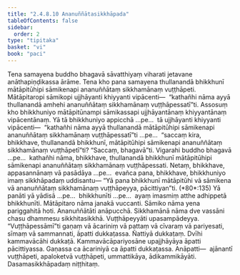 ```yaml
---
title: "2.4.8.10 Ananuññātasikkhāpada"
tableOfContents: false
sidebar:
  order: 2
type: "tipitaka"
basket: "vi"
book: "paci"
---
```



<DynamicBreadcrumb />

<Division number="1162" book="paci" bookNo="2" page="446">

<Paragraph number="3393" book="paci">
Tena samayena buddho bhagavā sāvatthiyaṃ viharati jetavane anāthapiṇḍikassa ārāme. Tena kho pana samayena thullanandā bhikkhunī mātāpitūhipi sāmikenapi ananuññātaṃ sikkhamānaṃ vuṭṭhāpeti. Mātāpitaropi sāmikopi ujjhāyanti khiyyanti vipācenti—  “kathañhi nāma ayyā thullanandā amhehi ananuññātaṃ sikkhamānaṃ vuṭṭhāpessatī”ti.
</Paragraph>

<Paragraph number="3394" book="paci">
Assosuṃ kho bhikkhuniyo mātāpitūnampi sāmikassapi ujjhāyantānaṃ khiyyantānaṃ vipācentānaṃ. Yā tā bhikkhuniyo appicchā …pe…  tā ujjhāyanti khiyyanti vipācenti—  “kathañhi nāma ayyā thullanandā mātāpitūhipi sāmikenapi ananuññātaṃ sikkhamānaṃ vuṭṭhāpessatī”ti …pe…  “saccaṃ kira, bhikkhave, thullanandā bhikkhunī, mātāpitūhipi sāmikenapi ananuññātaṃ sikkhamānaṃ vuṭṭhāpetī”ti? “Saccaṃ, bhagavā”ti. Vigarahi buddho bhagavā …pe…  kathañhi nāma, bhikkhave, thullanandā bhikkhunī mātāpitūhipi sāmikenapi ananuññātaṃ sikkhamānaṃ vuṭṭhāpessati. Netaṃ, bhikkhave, appasannānaṃ vā pasādāya …pe…  evañca pana, bhikkhave, bhikkhuniyo imaṃ sikkhāpadaṃ uddisantu—
</Paragraph>

</Division>
<Division number="1163" book="paci" bookNo="2" page="447">

<Paragraph number="3395" book="paci">
<Emphasis>“Yā pana bhikkhunī mātāpitūhi vā sāmikena vā ananuññātaṃ sikkhamānaṃ vuṭṭhāpeyya, pācittiyan”</Emphasis>ti. (*80*:<Emphasis>135</Emphasis>)
</Paragraph>

</Division>
<Division number="1164" book="paci" bookNo="2" page="447">

<Paragraph number="3396" book="paci">
<Emphasis>Yā panā</Emphasis>ti yā yādisā …pe…  <Emphasis>bhikkhunī</Emphasis>ti …pe…  ayaṃ imasmiṃ atthe adhippetā bhikkhunīti.
</Paragraph>

<Paragraph number="3397" book="paci">
<Emphasis>Mātāpitaro</Emphasis> nāma janakā vuccanti. <Emphasis>Sāmiko</Emphasis> nāma yena pariggahitā hoti. <Emphasis>Ananuññātā</Emphasis>ti anāpucchā. <Emphasis>Sikkhamānā</Emphasis> nāma dve vassāni chasu dhammesu sikkhitasikkhā. <Emphasis>Vuṭṭhāpeyyā</Emphasis>ti upasampādeyya.
</Paragraph>

<Paragraph number="3398" book="paci">
“Vuṭṭhāpessāmī”ti gaṇaṃ vā ācariniṃ vā pattaṃ vā cīvaraṃ vā pariyesati, sīmaṃ vā sammannati, āpatti dukkaṭassa. Ñattiyā dukkaṭaṃ. Dvīhi kammavācāhi dukkaṭā. Kammavācāpariyosāne upajjhāyāya āpatti pācittiyassa. Gaṇassa ca ācariniyā ca āpatti dukkaṭassa.
</Paragraph>

</Division>
<Division number="1165" book="paci" bookNo="2" page="447">

<Paragraph number="3399" book="paci">
Anāpatti—  ajānantī vuṭṭhāpeti, apaloketvā vuṭṭhāpeti, ummattikāya, ādikammikāyāti.

</Paragraph>
</Division>

<Paragraph number="3400" type="center" book="paci">
Dasamasikkhāpadaṃ niṭṭhitaṃ.
</Paragraph>